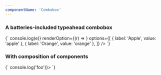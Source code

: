 ```yaml
---
componentName: 'Combobox'
---
```


### A batteries-included typeahead combobox

<LiveComponent>
  {`
    <ComboboxTypeahead onSelect={(e) => console.log(e)} 
      renderOption={(r) => <ComboboxOption value={r.value} />}
      options={[
        { label: 'Apple', value: 'apple' },
        { label: 'Orange', value: 'orange' },
      ]}
      />
      `}
</LiveComponent>

### With composition of components

<LiveComponent>
  {`
      <Combobox onSelect={() => console.log('foo')}>
        <ComboboxInput aria-labelledby="demo" />
        <ComboboxPopover>
          <ComboboxList aria-labelledby="demo">
            <ComboboxOption value="Apple" />
            <ComboboxOption value="Banana" />
            <ComboboxOption value="Orange" />
            <ComboboxOption value="Pineapple" />
            <ComboboxOption value="Kiwi" />
          </ComboboxList>
      </ComboboxPopover>
      </Combobox>
      `}
</LiveComponent>

